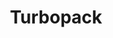 ---
source-updated-at: 2025-05-16T04:52:11.000Z
translation-updated-at: 2025-05-25T20:33:00.967Z
title: Turbopack
description: Turbopack 是一個針對 JavaScript 和 TypeScript 優化的增量打包工具，使用 Rust 編寫，並內建於 Next.js 中。
source: app/api-reference/turbopack
---